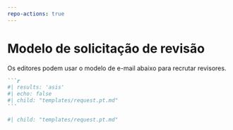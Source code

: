 ```yaml
---
repo-actions: true
---
```


# Modelo de solicitação de revisão {#reviewrequesttemplate}

Os editores podem usar o modelo de e-mail abaixo para recrutar revisores.

::: {.content-hidden when-format="pdf"}

````markdown
```r
#| results: 'asis'
#| echo: false
#| child: "templates/request.pt.md"
```
````

:::

::: {.content-visible when-format="pdf"}

```r
#| child: "templates/request.pt.md"

```

:::


